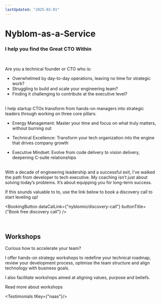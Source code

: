 ```yaml
---
lastUpdated: "2025-02-01"
---
```


# Nyblom-as-a-Service

### I help you find the Great CTO Within

<br />

Are you a technical founder or CTO who is:

* Overwhelmed by day-to-day operations, leaving no time for strategic work?
* Struggling to build and scale your engineering team?
* Finding it challenging to contribute at the executive level?
<br />
 I help startup CTOs transform from hands-on managers into strategic leaders through working on three core pillars:

* Energy Management: Master your time and focus on what truly matters, without burning out

* Technical Excellence: Transform your tech organization into the engine that drives company growth 

* Executive Mindset: Evolve from code delivery to vision delivery, deepening C-suite relationships

<br />
With a decade of engineering leadership and a successful exit, I've walked the path from developer to tech executive. My coaching isn’t just about solving today’s problems. It’s about equipping you for long-term success.

 If this sounds valuable to to, use the link below to book a discovery call to start leveling up!

<BookingButton dataCalLink={"nyblomio/discovery-call"} buttonTitle={"Book free discovery call"} />

<br/>

## Workshops

Curious how to accelerate your team?

I offer hands-on strategy workshops to redefine your technical roadmap, review your development process, optimise the team structure and align technology with business goals.

I also facilitate workshops aimed at aligning values, purpose and beliefs.

<Link href={"/nyblom-as-a-service/workshops"}>Read more about workshops</Link>

<br/>

<Testimonials tKey={"naas"}/>
